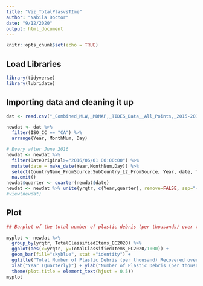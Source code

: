 ```yaml
---
title: "Viz_TotalPlasvsTIme"
author: "Nabila Doctor"
date: "9/12/2020"
output: html_document
---
```


```r
knitr::opts_chunk$set(echo = TRUE)
```

## Load Libraries
```r
library(tidyverse)
library(lubridate)
```

## Importing data and cleaning it up
```r

dat <- read.csv("_Combined_MLW,_MDMAP,_TIDES_Data__All_Points,_2015-2018.csv", stringsAsFactors = F)

newdat <- dat %>% 
  filter(ISO_CC == "CA") %>% 
  arrange(Year, MonthNum, Day)

# Every after June 2016
newdat <- newdat %>% 
  filter(DateOriginal>="2016/06/01 00:00:00") %>% 
  mutate(date = make_date(Year,MonthNum,Day)) %>% 
  select(CountryName_FromSource:SubCountry_L2_FromSource, Year, date, TotalClassifiedItems_EC2020) %>% 
  na.omit()
newdat$quarter <- quarter(newdat$date)
newdat <- newdat %>% unite(yrqtr, c(Year,quarter), remove=FALSE, sep="-")
#view(newdat)
```

## Plot
```r
## Barplot of the total number of plastic debris (per thousands) over time (per quarter)

myplot <- newdat %>% 
  group_by(yrqtr, TotalClassifiedItems_EC2020) %>% 
  ggplot(aes(x=yrqtr, y=TotalClassifiedItems_EC2020/1000)) + 
  geom_bar(fill="skyblue", stat ="identity") + 
  ggtitle("Total Number of Plastic Debris (per thousand) Recovered over Time") +
  xlab("Year (Quarterly)") + ylab("Number of Plastic Debris (per thousand)") +
  theme(plot.title = element_text(hjust = 0.5))
myplot
```

